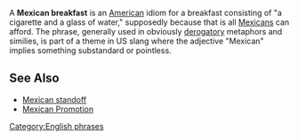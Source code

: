 {{cleanup}}
A '''Mexican breakfast''' is an [[United States|American]] idiom for a breakfast consisting of "a cigarette and a glass of water," supposedly because that is all [[Mexico|Mexicans]] can afford.  The phrase, generally used in obviously [[derogatory]] metaphors and similies, is part of a theme in US slang where the adjective "Mexican" implies something substandard or pointless.

==See Also==
*[[Mexican standoff]]
*[[Mexican Promotion]]

{{language-stub}}

[[Category:English phrases]]